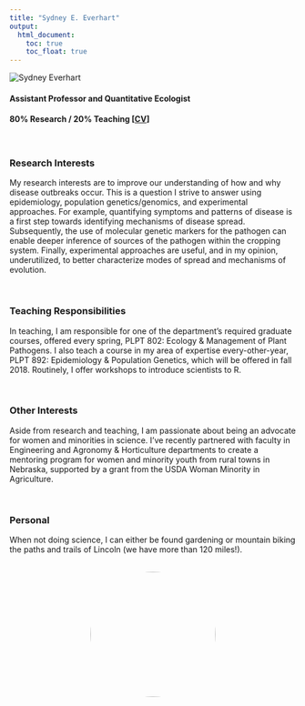 ```yaml
---
title: "Sydney E. Everhart"
output:
  html_document:
    toc: true
    toc_float: true
---
```


![](images/SydneyEverhart_2016.jpg "Sydney Everhart"){.custom_circle .grow}

#### Assistant Professor and Quantitative Ecologist
#### 80% Research / 20% Teaching  [<a href="documents/Everhart_CV.pdf">CV</a>]

<br>

### Research Interests
My research interests are to improve our understanding of how and why disease outbreaks occur.  This is a question I strive to answer using epidemiology, population genetics/genomics, and experimental approaches.    For example, quantifying symptoms and patterns of disease is a first step towards identifying mechanisms of disease spread.  Subsequently, the use of molecular genetic markers for the pathogen can enable deeper inference of sources of the pathogen within the cropping system.  Finally, experimental approaches are useful, and in my opinion, underutilized, to better characterize modes of spread and mechanisms of evolution.    

<br>

### Teaching Responsibilities
In teaching, I am responsible for one of the department's required graduate courses, offered every spring, PLPT 802: Ecology & Management of Plant Pathogens.  I also teach a course in my area of expertise every-other-year, PLPT 892: Epidemiology & Population Genetics, which will be offered in fall 2018.  Routinely, I offer workshops to introduce scientists to R.  

<br>

### Other Interests
Aside from research and teaching, I am passionate about being an advocate for women and minorities in science.  I've recently partnered with faculty in Engineering and Agronomy & Horticulture departments to create a mentoring program for women and minority youth from rural towns in Nebraska, supported by a grant from the USDA Woman Minority in Agriculture. 

<br>

### Personal
When not doing science, I can either be found gardening or mountain biking the paths and trails of Lincoln (we have more than 120 miles!).

<br>
<center>
<img src="images/SydneyCompostPile.jpg" style="border-radius:50%;" width="220px">
</center>
